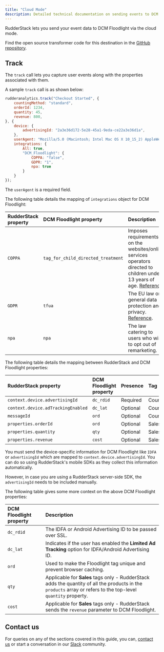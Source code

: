 ```yaml
---
title: "Cloud Mode"
description: Detailed technical documentation on sending events to DCM Floodlight using the RudderStack cloud mode.
---
```


RudderStack lets you send your event data to DCM Floodlight via the <Link to="/rudderstack-cloud/rudderstack-connection-modes/#cloud-mode">cloud mode</Link>.

<div class="infoBlock">
Find the open source transformer code for this destination in the <a href="https://github.com/rudderlabs/rudder-transformer/blob/master/cdk/dcm_floodlight">GitHub repository</a>.
</div>

## Track

The <Link to="/rudderstack-api/api-specification/rudderstack-spec/track"><code class="inline-code">track</code></Link> call lets you capture user events along with the properties associated with them.

A sample `track` call is as shown below:

```javascript
rudderanalytics.track("Checkout Started", {
    countingMethod: "standard",
    orderId: 1234,
    quantity: 45,
    revenue: 800,
}, {
    device: {
        advertisingId: "2a3e36d172-5e28-45a1-9eda-ce22a3e36d1a",
    },
    userAgent: "Mozilla/5.0 (Macintosh; Intel Mac OS X 10_15_2) AppleWebKit/537.36 (KHTML, like Gecko) Chrome/79.0.3945.88 Safari/537.36",
    integrations: {
        All: true,
        "DCM_Floodlight": {
            COPPA: "false",
            GDPR: "1",
            npa: true
        }
    }
});
```

<div class="warningBlock">

The <code class="inline-code">userAgent</code> is a required field.
</div>

The following table details the mapping of `integrations` object for DCM Floodlight:

| **RudderStack property** | **DCM Floodlight property** | **Description** |
| :--- | :--- | :---|
| `COPPA`| `tag_for_child_directed_treatment`  | Imposes requirements on the websites/online services operators directed to children under 13 years of age. [Reference](https://www.ftc.gov/tips-advice/business-center/privacy-and-security/children%27s-privacy). |
| `GDPR` | `tfua` |  The EU law on general data protection and privacy. [Reference](http://eur-lex.europa.eu/legal-content/EN/TXT/?uri=CELEX%3A32016R0679). |
| `npa` | `npa` | The law catering to users who wish to opt out of remarketing. | 

The following table details the mapping between RudderStack and DCM Floodlight properties:

| **RudderStack property** | **DCM Floodlight property** | **Presence**| **Tag**|
| :--- | :--- |:--- |:--- |
| `context.device.advertisingId` | `dc_rdid` | Required | Counter/Sales|
| `context.device.adTrackingEnabled` | `dc_lat` | Optional |Counter/Sales|
| `messageId` | `ord` | Optional | Counter |
| `properties.orderId` | `ord` | Optional | Sales |
| `properties.quantity` | `qty` | Optional | Sales |
| `properties.revenue` | `cost` | Optional | Sales |

<div class="infoBlock">
    
You must send the device-specific information for DCM Floodlight like <code class="inline-code">IDFA</code> or <code class="inline-code">advertisingId</code> which are mapped to <code class="inline-code">context.device.advertisingId</code>. You can do so using RudderStack's mobile SDKs as they collect this information automatically.
    
However, in case you are using a RudderStack server-side SDK, the <code class="inline-code">advertisingId</code> needs to be included manually.
</div>

The following table gives some more context on the above DCM Floodlight properties:

| DCM Floodlight property | Description |
| :----| :-----|
| `dc_rdid` |  The IDFA or Android Advertising ID to be passed over SSL. |
| `dc_lat` | Indicates if the user has enabled the **Limited Ad Tracking** option for IDFA/Android Advertising ID. |
| `ord` | Used to make the Floodlight tag unique and prevent browser caching. |
| `qty` | Applicable for **Sales** tags only - RudderStack adds the quantity of all the products in the `products` array or refers to the top-level `quantity` property. |
| `cost` | Applicable for **Sales** tags only - RudderStack sends the `revenue` parameter to DCM Floodlight. |

## Contact us

For queries on any of the sections covered in this guide, you can, [contact us](mailto:%20docs@rudderstack.com) or start a conversation in our [Slack](https://rudderstack.com/join-rudderstack-slack-community) community.
